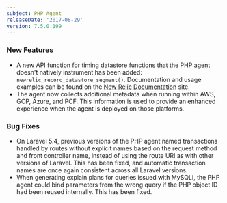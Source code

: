 ```yaml
---
subject: PHP Agent
releaseDate: '2017-08-29'
version: 7.5.0.199
---
```


### New Features

* A new API function for timing datastore functions that the PHP agent doesn't natively instrument has been added: `newrelic_record_datastore_segment()`. Documentation and usage examples can be found on the [New Relic Documentation](https://docs.newrelic.com/docs/agents/php-agent/php-agent-api/newrelic_record_datastore_segment) site.
* The agent now collects additional metadata when running within AWS, GCP, Azure, and PCF. This information is used to provide an enhanced experience when the agent is deployed on those platforms.

### Bug Fixes

* On Laravel 5.4, previous versions of the PHP agent named transactions handled by routes without explicit names based on the request method and front controller name, instead of using the route URI as with other versions of Laravel. This has been fixed, and automatic transaction names are once again consistent across all Laravel versions.
* When generating explain plans for queries issued with MySQLi, the PHP agent could bind parameters from the wrong query if the PHP object ID had been reused internally. This has been fixed.
